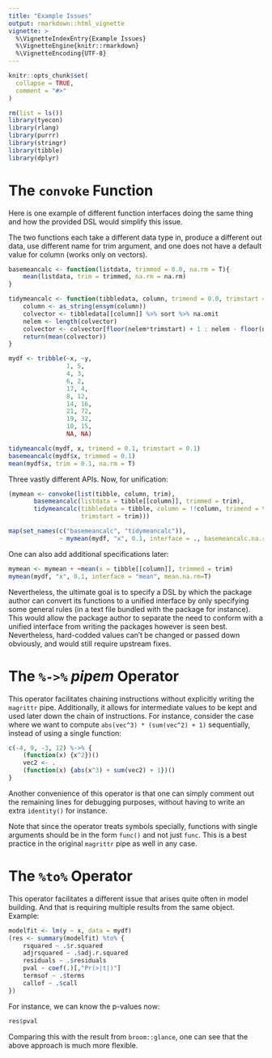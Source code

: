 ```yaml
---
title: "Example Issues"
output: rmarkdown::html_vignette
vignette: >
  %\VignetteIndexEntry{Example Issues}
  %\VignetteEngine{knitr::rmarkdown}
  %\VignetteEncoding{UTF-8}
---
```


```r
knitr::opts_chunk$set(
  collapse = TRUE,
  comment = "#>"
)
```

```r
rm(list = ls())
library(tyecon)
library(rlang)
library(purrr)
library(stringr)
library(tibble)
library(dplyr)
```

# The `convoke` Function

Here is one example of different function interfaces doing the same thing and how the provided DSL would simplify this issue.

The two functions each take a different data type in, produce a different out data, use different name for trim argument, and one does not have a default value for column (works only on vectors).

```r
basemeancalc <- function(listdata, trimmed = 0.0, na.rm = T){
    mean(listdata, trim = trimmed, na.rm = na.rm)
}

tidymeancalc <- function(tibbledata, column, trimend = 0.0, trimstart = 0.0){
    column <- as_string(ensym(column))
    colvector <- tibbledata[[column]] %>% sort %>% na.omit
    nelem <- length(colvector)
    colvector <- colvector[floor(nelem*trimstart) + 1 : nelem - floor(nelem*trimend)]
    return(mean(colvector))
}

mydf <- tribble(~x, ~y,
                1, 5,
                4, 3,
                6, 2,
                17, 4,
                8, 12,
                14, 16,
                21, 72,
                19, 32,
                10, 15,
                NA, NA)

tidymeancalc(mydf, x, trimend = 0.1, trimstart = 0.1)
basemeancalc(mydf$x, trimmed = 0.1)
mean(mydf$x, trim = 0.1, na.rm = T)
```

Three vastly different APIs. Now, for unification:

```r
(mymean <- convoke(list(tibble, column, trim),
       basemeancalc(listdata = tibble[[column]], trimmed = trim),
       tidymeancalc(tibbledata = tibble, column = !!column, trimend = trim,
                    trimstart = trim)))
```

```r
map(set_names(c("basemeancalc", "tidymeancalc")),
              ~ mymean(mydf, "x", 0.1, interface = ., basemeancalc.na.rm=T))
```

One can also add additional specifications later:

```r
mymean <- mymean + ~mean(x = tibble[[column]], trimmed = trim)
mymean(mydf, "x", 0.1, interface = "mean", mean.na.rm=T)
```

Nevertheless, the ultimate goal is to specify a DSL by which the package author can convert its functions to a unified interface by only specifying some general rules (in a text file bundled with the package for instance). This would allow the package author to separate the need to conform with a unified interface from writing the packages however is seen best.
Nevertheless, hard-codded values can't be changed or passed down obviously, and would still require upstream fixes.

# The `%->%` *pipem* Operator

<!-- TODO come up with better example here -->

This operator facilitates chaining instructions without explicitly writing the `magrittr` pipe. Additionally, it allows for intermediate values to be kept and used later down the chain of instructions. For instance, consider the case where we want to compute `abs(vec^3) * (sum(vec^2) + 1)` sequentially, instead of using a single function:

```r
c(-4, 9, -3, 12) %->% {
    (function(x) {x^2})()
    vec2 <- .
    (function(x) {abs(x^3) + sum(vec2) + 1})()
}
```

Another convenience of this operator is that one can simply comment out the remaining lines for debugging purposes, without having to write an extra `identity()` for instance.

Note that since the operator treats symbols specially, functions with single arguments should be in the form `func()` and not just `func`. This is a best practice in the original `magrittr` pipe as well in any case.

# The `%to%` Operator

This operator facilitates a different issue that arises quite often in model building. And that is requiring multiple results from the same object. Example:

```r
modelfit <- lm(y ~ x, data = mydf)
(res <- summary(modelfit) %to% {
    rsquared ~ .$r.squared
    adjrsquared ~ .$adj.r.squared
    residuals ~ .$residuals
    pval ~ coef(.)[,"Pr(>|t|)"]
    termsof ~ .$terms
    callof ~ .$call
})
```

For instance, we can know the p-values now:

```r
res$pval
```

Comparing this with the result from `broom::glance`, one can see that the above approach is much more flexible.

